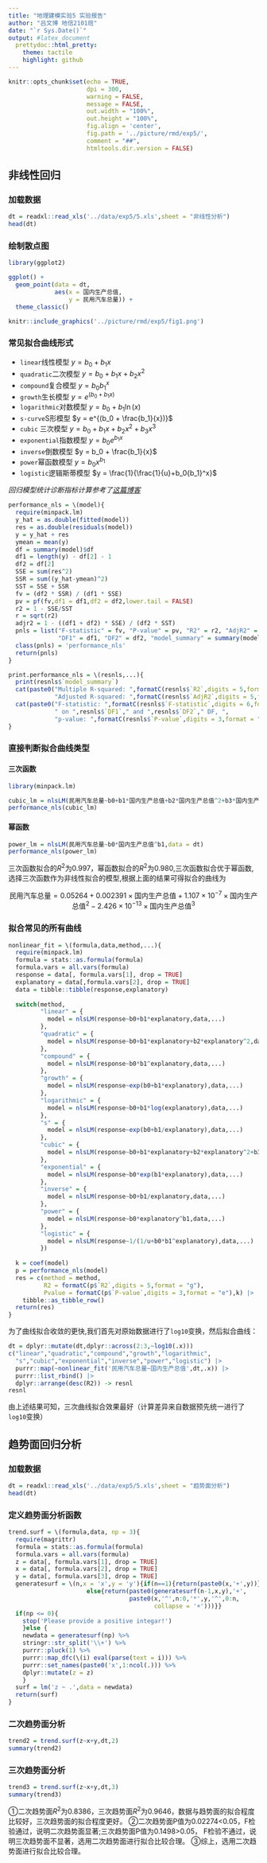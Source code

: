 ```yaml
---
title: "地理建模实验5 实验报告"
author: "吕文博 地信2101班"
date: "`r Sys.Date()`"
output: #latex_document
  prettydoc::html_pretty:
    theme: tactile
    highlight: github
---
```


```r
knitr::opts_chunk$set(echo = TRUE,
                      dpi = 300,
                      warning = FALSE,
                      message = FALSE,
                      out.width = "100%",
                      out.height = "100%",
                      fig.align = 'center',
                      fig.path = '../picture/rmd/exp5/',
                      comment = "##",
                      htmltools.dir.version = FALSE)
```

## 非线性回归

### 加载数据

```r
dt = readxl::read_xls('../data/exp5/5.xls',sheet = "非线性分析")
head(dt)
```

### 绘制散点图

```r
library(ggplot2)

ggplot() +
  geom_point(data = dt,
             aes(x = 国内生产总值,
                 y = 民用汽车总量)) +
  theme_classic()
```

```r
knitr::include_graphics('../picture/rmd/exp5/fig1.png')
```

### 常见拟合曲线形式

* `linear`线性模型 $y = b_0 + b_1 x$
* `quadratic`二次模型 $y = b_0+b_1x+b_2x^2$
* `compound`复合模型 $y = b_0{b_1}^x$
* `growth`生长模型 $y = e^{(b_0 + b_1 x)}$
* `logarithmic`对数模型 $y=b_0+b_1\ln(x)$
* `s-curve`S形模型 $y = e^{(b_0 + \frac{b_1}{x})}$
* `cubic` 三次模型 $y = b_0+b_1x+b_2x^2+b_3x^3$
* `exponential`指数模型 $y = b_0 e^{b_1x}$
* `inverse`倒数模型 $y = b_0 + \frac{b_1}{x}$
* `power`幂函数模型 $y = b_0 x^{b_1}$
* `logistic`逻辑斯蒂模型 $y = \frac{1}{\frac{1}{u}+b_0{b_1}^x}$

*回归模型统计诊断指标计算参考了[这篇博客](https://www.cnblogs.com/ykit/p/12501816.html)*

```r
performance_nls = \(model){
  require(minpack.lm)
  y_hat = as.double(fitted(model))
  res = as.double(residuals(model))
  y = y_hat + res
  ymean = mean(y)
  df = summary(model)$df
  df1 = length(y) - df[2] - 1
  df2 = df[2]
  SSE = sum(res^2)
  SSR = sum((y_hat-ymean)^2)
  SST = SSE + SSR
  fv = (df2 * SSR) / (df1 * SSE)
  pv = pf(fv,df1 = df1,df2 = df2,lower.tail = FALSE)
  r2 = 1 - SSE/SST
  r = sqrt(r2)
  adjr2 = 1 - ((df1 + df2) * SSE) / (df2 * SST)
  pnls = list("F-statistic" = fv, "P-value" = pv, "R2" = r2, "AdjR2" = adjr2,
              "DF1" = df1, "DF2" = df2, "model_summary" = summary(model))
  class(pnls) = 'performance_nls'
  return(pnls)
}

print.performance_nls = \(resnls,...){
  print(resnls$`model_summary`)
  cat(paste0("Multiple R-squared: ",formatC(resnls$`R2`,digits = 5,format = "g"),", \t",
             "Adjusted R-squared: ",formatC(resnls$`AdjR2`,digits = 5,format = "g")),'\n')
  cat(paste0("F-statistic: ",formatC(resnls$`F-statistic`,digits = 6,format = "g"),
             " on ",resnls$`DF1`," and ",resnls$`DF2`," DF, ",
             "p-value: ",formatC(resnls$`P-value`,digits = 3,format = "e")),'\n')
}
```

### 直接判断拟合曲线类型

#### 三次函数

```r
library(minpack.lm)

cubic_lm = nlsLM(民用汽车总量~b0+b1*国内生产总值+b2*国内生产总值^2+b3*国内生产总值^3,data = dt)
performance_nls(cubic_lm)
```

#### 幂函数

```r
power_lm = nlsLM(民用汽车总量~b0*国内生产总值^b1,data = dt)
performance_nls(power_lm)
```

三次函数拟合的$R^2$为0.997，幂函数拟合的$R^2$为0.980,三次函数拟合优于幂函数,选择三次函数作为非线性拟合的模型,根据上面的结果可得拟合的曲线为

$$
\text{民用汽车总量} = 0.05264 + 0.002391 \times \text{国内生产总值} + 1.107\times10^{-7} \times \text{国内生产总值}^2 - 2.426\times10^{-13} \times \text{国内生产总值}^3
$$

### 拟合常见的所有曲线

```r
nonlinear_fit = \(formula,data,method,...){
  require(minpack.lm)
  formula = stats::as.formula(formula)
  formula.vars = all.vars(formula)
  response = data[, formula.vars[1], drop = TRUE]
  explanatory = data[,formula.vars[2], drop = TRUE]
  data = tibble::tibble(response,explanatory)
  
  switch(method,
         "linear" = {
           model = nlsLM(response~b0+b1*explanatory,data,...)
         },
         "quadratic" = {
           model = nlsLM(response~b0+b1*explanatory+b2*explanatory^2,data,...)
         },
         "compound" = {
           model = nlsLM(response~b0*b1^explanatory,data,...)
         },
         "growth" = {
           model = nlsLM(response~exp(b0+b1*explanatory),data,...)
         },
         "logarithmic" = {
           model = nlsLM(response~b0+b1*log(explanatory),data,...)
         },
         "s" = {
           model = nlsLM(response~exp(b0+b1/explanatory),data,...)
         },
         "cubic" = {
           model = nlsLM(response~b0+b1*explanatory+b2*explanatory^2+b3*explanatory^3,data,...)
         },
         "exponential" = {
           model = nlsLM(response~b0*exp(b1*explanatory),data,...)
         },
         "inverse" = {
           model = nlsLM(response~b0+b1/explanatory,data,...)
         },
         "power" = {
           model = nlsLM(response~b0*explanatory^b1,data,...)
         },
         "logistic" = {
           model = nlsLM(response~1/(1/u+b0*b1^explanatory),data,...)
         })
  
  k = coef(model)
  p = performance_nls(model)
  res = c(method = method,
          R2 = formatC(p$`R2`,digits = 5,format = "g"),
          Pvalue = formatC(p$`P-value`,digits = 3,format = "e"),k) |> 
    tibble::as_tibble_row()
  return(res)
}
```

为了曲线拟合收敛的更快,我们首先对原始数据进行了`log10`变换，然后拟合曲线：

```r
dt = dplyr::mutate(dt,dplyr::across(2:3,~log10(.x)))
c("linear","quadratic","compound","growth","logarithmic",
  "s","cubic","exponential","inverse","power","logistic") |> 
  purrr::map(~nonlinear_fit('民用汽车总量~国内生产总值',dt,.x)) |> 
  purrr::list_rbind() |> 
  dplyr::arrange(desc(R2)) -> resnl
resnl
```

由上述结果可知，三次曲线拟合效果最好（计算差异来自数据预先统一进行了`log10`变换）

## 趋势面回归分析

### 加载数据

```r
dt = readxl::read_xls('../data/exp5/5.xls',sheet = "趋势面分析")
head(dt)
```

### 定义趋势面分析函数

```r
trend.surf = \(formula,data, np = 3){
  require(magrittr)
  formula = stats::as.formula(formula)
  formula.vars = all.vars(formula)
  z = data[, formula.vars[1], drop = TRUE]
  x = data[, formula.vars[2], drop = TRUE]
  y = data[, formula.vars[3], drop = TRUE]
  generatesurf = \(n,x = 'x',y = 'y'){if(n==1){return(paste0(x,'+',y))}
                      else{return(paste0(generatesurf(n-1,x,y),'+',
                                  paste0(x,'^',n:0,'*',y,'^',0:n,
                                         collapse = '+')))}}
  if(np <= 0){
    stop('Please provide a positive integar!')
    }else {
    newdata = generatesurf(np) %>% 
    stringr::str_split('\\+') %>% 
    purrr::pluck(1) %>% 
    purrr::map_dfc(\(i) eval(parse(text = i))) %>% 
    purrr::set_names(paste0('x',1:ncol(.))) %>% 
    dplyr::mutate(z = z)
    }
  surf = lm('z ~ .',data = newdata)
  return(surf)
}
```

### 二次趋势面分析

```r
trend2 = trend.surf(z~x+y,dt,2)
summary(trend2)
```

### 三次趋势面分析

```r
trend3 = trend.surf(z~x+y,dt,3)
summary(trend3)
```


①二次趋势面$R^2$为0.8386，三次趋势面$R^2$为0.9646，数据与趋势面的拟合程度比较好，三次趋势面的拟合程度更好。
②二次趋势面P值为0.02274<0.05，F检验通过，说明二次趋势面显著;三次趋势面P值为0.1498>0.05， F检验不通过，说明三次趋势面不显著，选用二次趋势面进行拟合比较合理。
③综上，选用二次趋势面进行拟合比较合理。